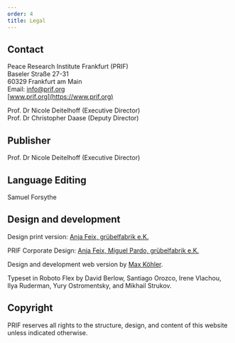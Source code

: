 ```yaml
---
order: 4
title: Legal
---
```


## Contact

Peace Research Institute Frankfurt (PRIF)\
Baseler Straße 27-31\
60329 Frankfurt am Main\
Email: [info@prif.org](mailto:info@prif.org)\
[www.prif.org](https://www.prif.org)

Prof. Dr Nicole Deitelhoff (Executive Director)\
Prof. Dr Christopher Daase (Deputy Director)

## Publisher

Prof. Dr Nicole Deitelhoff (Executive Director)

## Language Editing

Samuel Forsythe

## Design and development

Design print version: [Anja Feix, grübelfabrik e.K.](https://www.gruebelfabrik.de)

PRIF Corporate Design: [Anja Feix, Miguel Pardo, grübelfabrik e.K.](https://www.gruebelfabrik.de)

Design and development web version by [Max Köhler](https://www.maxkohler.com/).

Typeset in Roboto Flex by David Berlow, Santiago Orozco, Irene Vlachou, Ilya Ruderman, Yury Ostromentsky, and Mikhail Strukov.

## Copyright

PRIF reserves all rights to the structure, design, and content of this website unless indicated otherwise.

